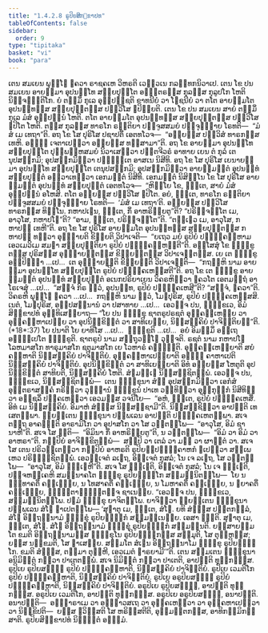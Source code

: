 ```yaml
---
title: "1.4.2.8 ຣູປິຍສິກ຺ຂາປທ"
tableOfContents: false
sidebar:
  order: 9
type: "tipitaka"
basket: "vi"
book: "para"
---
```



<DynamicBreadcrumb />

<Division number="582" book="para">

<Paragraph number="2203" book="para">
ເຕນ ສມເຍນ ພຸທ຺ໂຘ ຠຄວາ ຣາຊຄເຫ ວິຫຣຕິ ເວຬຸວເນ ກລນ຺ທກນິວາເປ. ເຕນ ໂຂ ປນ ສມເຍນ ອາຍສ຺ມາ ອຸປນນ຺ໂທ ສກ຺ຍປຸຕ຺ໂຕ ອຎ຺ຎຕຣສ຺ສ ກຸລສ຺ສ ກຸລູປໂກ ໂຫຕິ ນິຈ຺ຈຠຕ຺ຕິໂກ. ຍໍ ຕສ຺ມິໍ ກຸເລ ອຸປ຺ປຊ຺ຊຕິ ຂາທນີຍໍ ວາ ໂຠຊນີຍໍ ວາ ຕໂຕ ອາຍສ຺ມໂຕ ອຸປນນ຺ທສ຺ສ ສກ຺ຍປຸຕ຺ຕສ຺ສ ປຏິວິໂສ ຐປິຍ຺ຍຕິ. ເຕນ ໂຂ ປນ ສມເຍນ ສາຍໍ ຕສ຺ມິໍ ກຸເລ ມໍສໍ ອຸປ຺ປນ຺ນໍ ໂຫຕິ. ຕໂຕ ອາຍສ຺ມໂຕ ອຸປນນ຺ທສ຺ສ ສກ຺ຍປຸຕ຺ຕສ຺ສ ປຏິວິໂສ ຐປິໂຕ ໂຫຕິ. ຕສ຺ສ ກຸລສ຺ສ ທາຣໂກ ຣຕ຺ຕິຍາ ປຈ຺ຈູສສມຍໍ ປຈ຺ຈຸຏ຺ຐາຍ ໂຣທຕິ—  “ມໍສໍ ເມ ເທຖາ”ຕິ. ອຖ ໂຂ ໂສ ປຸຣິໂສ ປຊາປຕິໍ ເອຕທໂວຈ—  “ອຍ຺ຍສ຺ສ ປຏິວິສໍ ທາຣກສ຺ສ ເທຫິ. ອຎ຺ຎໍ ເຈຕາເປຕ຺ວາ ອຍ຺ຍສ຺ສ ທສ຺ສາມາ”ຕິ.
</Paragraph>

<Paragraph number="2204" book="para">
ອຖ ໂຂ ອາຍສ຺ມາ ອຸປນນ຺ໂທ ສກ຺ຍປຸຕ຺ໂຕ ປຸພ຺ພຓ຺ຫສມຍໍ ນິວາເສຕ຺ວາ ປຕ຺ຕຈີວຣໍ ອາທາຍ ເຍນ ຕໍ ກຸລໍ ເຕນຸປສງ຺ກມິ; ອຸປສງ຺ກມິຕ຺ວາ ປຎ຺ຎຕ຺ເຕ ອາສເນ ນິສີທິ. ອຖ ໂຂ ໂສ ປຸຣິໂສ ເຍນາຍສ຺ມາ ອຸປນນ຺ໂທ ສກ຺ຍປຸຕ຺ໂຕ ເຕນຸປສງ຺ກມິ; ອຸປສງ຺ກມິຕ຺ວາ ອາຍສ຺ມນ຺ຕໍ ອຸປນນ຺ທໍ ສກ຺ຍປຸຕ຺ຕໍ ອຠິວາເທຕ຺ວາ ເອກມນ຺ຕໍ ນິສີທິ. ເອກມນ຺ຕໍ ນິສິນ຺ໂນ ໂຂ ໂສ ປຸຣິໂສ ອາຍສ຺ມນ຺ຕໍ ອຸປນນ຺ທໍ ສກ຺ຍປຸຕ຺ຕໍ ເອຕທໂວຈ—  “ຫິຍ຺ໂຍ ໂຂ, ຠນ຺ເຕ, ສາຍໍ ມໍສໍ ອຸປ຺ປນ຺ນໍ ອໂຫສິ. ຕໂຕ ອຍ຺ຍສ຺ສ ປຏິວິໂສ ຐປິໂຕ. ອຍໍ, ຠນ຺ເຕ, ທາຣໂກ ຣຕ຺ຕິຍາ ປຈ຺ຈູສສມຍໍ ປຈ຺ຈຸຏ຺ຐາຍ ໂຣທຕິ—  ‘ມໍສໍ ເມ ເທຖາ’ຕິ. ອຍ຺ຍສ຺ສ ປຏິວິໂສ ທາຣກສ຺ສ ທິນ຺ໂນ. ກຫາປເຓນ, ຠນ຺ເຕ, ກິໍ ອາຫຣິຍ຺ຍຕູ”ຕິ? “ປຣິຈ຺ຈຕ຺ໂຕ ເມ, ອາວຸໂສ, ກຫາປໂຓ”ຕິ? “ອາມ, ຠນ຺ເຕ, ປຣິຈ຺ຈຕ຺ໂຕ”ຕິ. “ຕຎ຺ເຎວ ເມ, ອາວຸໂສ, ກຫາປຓໍ ເທຫີ”ຕິ.
</Paragraph>

<Paragraph number="2205" book="para">
ອຖ ໂຂ ໂສ ປຸຣິໂສ ອາຍສ຺ມໂຕ ອຸປນນ຺ທສ຺ສ ສກ຺ຍປຸຕ຺ຕສ຺ສ ກຫາປຓໍ ທຕ຺ວາ ອຸຊ຺ຌາຍຕິ ຂິຍ຺ຍຕິ ວິປາເຈຕິ—  “ຍເຖວ ມຍໍ ຣູປິຍໍ ປຏິຄ຺ຄຓ຺ຫາມ ເອວເມວິເມ ສມຓາ ສກ຺ຍປຸຕ຺ຕິຍາ ຣູປິຍໍ ປຏິຄ຺ຄຓ຺ຫນ຺ຕີ”ຕິ. ອສ຺ໂສສຸໍ ໂຂ ຠິກ຺ຂູ ຕສ຺ສ ປຸຣິສສ຺ສ ອຸຊ຺ຌາຍນ຺ຕສ຺ສ ຂິຍ຺ຍນ຺ຕສ຺ສ ວິປາເຈນ຺ຕສ຺ສ. ເຍ ເຕ ຠິກ຺ຂູ ອປ຺ປິຈ຺ຉາ …ເປ…  ເຕ ອຸຊ຺ຌາຍນ຺ຕິ ຂິຍ຺ຍນ຺ຕິ ວິປາເຈນ຺ຕິ—  “ກຖຎ຺ຫິ ນາມ ອາຍສ຺ມາ ອຸປນນ຺ໂທ ສກ຺ຍປຸຕ຺ໂຕ ຣູປິຍໍ ປຏິຄ຺ຄເຫສ຺ສຕີ”ຕິ.
</Paragraph>

<Paragraph number="2206" book="para">
ອຖ ໂຂ ເຕ ຠິກ຺ຂູ ອາຍສ຺ມນ຺ຕໍ ອຸປນນ຺ທໍ ສກ຺ຍປຸຕ຺ຕໍ ອເນກປຣິຍາເຍນ ວິຄຣຫິຕ຺ວາ ຠຄວໂຕ ເອຕມຕ຺ຖໍ ອາໂຣເຈສຸໍ …ເປ…  “ສຈ຺ຈໍ ກິຣ ຕ຺ວໍ, ອຸປນນ຺ທ, ຣູປິຍໍ ປຏິຄ຺ຄເຫສີ”ຕິ? “ສຈ຺ຈໍ, ຠຄວາ”ຕິ. ວິຄຣຫິ ພຸທ຺ໂຘ ຠຄວາ …ເປ…  ກຖຎ຺ຫິ ນາມ ຕ຺ວໍ, ໂມຆປຸຣິສ, ຣູປິຍໍ ປຏິຄ຺ຄເຫສ຺ສສິ. ເນຕໍ, ໂມຆປຸຣິສ, ອປ຺ປສນ຺ນານໍ ວາ ປສາທາຍ …ເປ…  ເອວຎ຺ຈ ປນ, ຠິກ຺ຂເວ, ອິມໍ ສິກ຺ຂາປທໍ ອຸທ຺ທິເສຍ຺ຍາຖ—
</Paragraph>

</Division>
<Division number="583" book="para">

<Paragraph number="2207" book="para">
<Emphasis>“ໂຍ ປນ ຠິກ຺ຂຸ ຊາຕຣູປຣຊຕໍ ອຸຄ຺ຄຓ຺ເຫຍ຺ຍ ວາ ອຸຄ຺ຄຓ຺ຫາເປຍ຺ຍ ວາ ອຸປນິກ຺ຂິຕ຺ຕໍ ວາ ສາທິເຍຍ຺ຍ, ນິສ຺ສຄ຺ຄິຍໍ ປາຈິຕ຺ຕິຍນ຺”</Emphasis>ຕິ. (*18*:<Emphasis>37</Emphasis>)
</Paragraph>

</Division>
<Division number="584" book="para">

<Paragraph number="2208" book="para">
<Emphasis>ໂຍ ປນາ</Emphasis>ຕິ ໂຍ ຍາທິໂສ …ເປ…  <Emphasis>ຠິກ຺ຂູ</Emphasis>ຕິ …ເປ…  ອຍໍ ອິມສ຺ມິໍ ອຕ຺ເຖ ອຘິປ຺ເປໂຕ ຠິກ຺ຂູຕິ.
</Paragraph>

<Paragraph number="2209" book="para">
<Emphasis>ຊາຕຣູປໍ</Emphasis> ນາມ ສຕ຺ຖຸວຓ຺ໂຓ ວຸຈ຺ຈຕິ.
</Paragraph>

<Paragraph number="2210" book="para">
<Emphasis>ຣຊຕໍ</Emphasis> ນາມ ກຫາປໂຓ ໂລຫມາສໂກ ທາຣຸມາສໂກ ຊຕຸມາສໂກ ເຍ ໂວຫາຣໍ ຄຈ຺ຉນ຺ຕິ.
</Paragraph>

<Paragraph number="2211" book="para">
<Emphasis>ອຸຄ຺ຄຓ຺ເຫຍ຺ຍາ</Emphasis>ຕິ ສຍໍ ຄຓ຺ຫາຕິ ນິສ຺ສຄ຺ຄິຍໍ ປາຈິຕ຺ຕິຍໍ.
</Paragraph>

<Paragraph number="2212" book="para">
<Emphasis>ອຸຄ຺ຄຓ຺ຫາເປຍ຺ຍາ</Emphasis>ຕິ ອຎ຺ຎໍ ຄາຫາເປຕິ ນິສ຺ສຄ຺ຄິຍໍ ປາຈິຕ຺ຕິຍໍ.
</Paragraph>

<Paragraph number="2213" book="para">
<Emphasis>ອຸປນິກ຺ຂິຕ຺ຕໍ ວາ ສາທິເຍຍ຺ຍາ</Emphasis>ຕິ ອິທໍ ອຍ຺ຍສ຺ສ ໂຫຕູຕິ ອຸປນິກ຺ຂິຕ຺ຕໍ ສາທິຍຕິ, ນິສ຺ສຄ຺ຄິຍໍ ໂຫຕິ. ສໍຆມຊ຺ເຌ ນິສ຺ສຊ຺ຊິຕພ຺ພໍ. ເອວຎ຺ຈ ປນ, ຠິກ຺ຂເວ, ນິສ຺ສຊ຺ຊິຕພ຺ພໍ—  ເຕນ ຠິກ຺ຂຸນາ ສໍຆໍ ອຸປສງ຺ກມິຕ຺ວາ ເອກໍສໍ ອຸຕ຺ຕຣາສງ຺ຄໍ ກຣິຕ຺ວາ ວຸຑ຺ຒານໍ ຠິກ຺ຂູນໍ ປາເທ ວນ຺ທິຕ຺ວາ ອຸກ຺ກຸຏິກໍ ນິສີທິຕ຺ວາ ອຎ຺ຊລິໍ ປຄ຺ຄເຫຕ຺ວາ ເອວມສ຺ສ ວຈນີໂຍ—  “ອຫໍ, ຠນ຺ເຕ, ຣູປິຍໍ ປຏິຄ຺ຄເຫສິໍ. ອິທໍ ເມ ນິສ຺ສຄ຺ຄິຍໍ. ອິມາຫໍ ສໍຆສ຺ສ ນິສ຺ສຊ຺ຊາມີ”ຕິ. ນິສ຺ສຊ຺ຊິຕ຺ວາ ອາປຕ຺ຕິ ເທເສຕພ຺ພາ. ພ຺ຍຕ຺ເຕນ ຠິກ຺ຂຸນາ ປຏິພເລນ ອາປຕ຺ຕິ ປຏິຄ຺ຄເຫຕພ຺ພາ. ສເຈ ຕຕ຺ຖ ອາຄຈ຺ຉຕິ ອາຣາມິໂກ ວາ ອຸປາສໂກ ວາ ໂສ ວຕ຺ຕພ຺ໂພ—  “ອາວຸໂສ, ອິມໍ ຊານາຫີ”ຕິ. ສເຈ ໂສ ຠຓຕິ—  “ອິມິນາ ກິໍ ອາຫຣິຍ຺ຍຕູ”ຕິ, ນ ວຕ຺ຕພ຺ໂພ—  “ອິມໍ ວາ ອິມໍ ວາ ອາຫຣາ”ຕິ. ກປ຺ປິຍໍ ອາຈິກ຺ຂິຕພ຺ພໍ—  ສປ຺ປິ ວາ ເຕລໍ ວາ ມຘຸ ວາ ຜາຓິຕໍ ວາ. ສເຈ ໂສ ເຕນ ປຣິວຕ຺ເຕຕ຺ວາ ກປ຺ປິຍໍ ອາຫຣຕິ ຣູປິຍປ຺ປຏິຄ຺ຄາຫກໍ ຐເປຕ຺ວາ ສພ຺ເພເຫວ ປຣິຠຸຎ຺ຊິຕພ຺ພໍ. ເອວຎ຺ເຈຕໍ ລເຠຖ, ອິຈ຺ເຈຕໍ ກຸສລໍ; ໂນ ເຈ ລເຠຖ, ໂສ ວຕ຺ຕພ຺ໂພ—  “ອາວຸໂສ, ອິມໍ ຉຑ຺ເຑຫີ”ຕິ. ສເຈ ໂສ ຉຑ຺ເຑຕິ, ອິຈ຺ເຈຕໍ ກຸສລໍ; ໂນ ເຈ ຉຑ຺ເຑຕິ, ປຎ຺ຈຫງ຺ເຄຫິ ສມນ຺ນາຄໂຕ ຠິກ຺ຂຸ ຣູປິຍຉຑ຺ຑໂກ ສມ຺ມນ຺ນິຕພ຺ໂພ—  ໂຍ ນ ຉນ຺ທາຄຕິໍ ຄຈ຺ເຉຍ຺ຍ, ນ ໂທສາຄຕິໍ ຄຈ຺ເຉຍ຺ຍ, ນ ໂມຫາຄຕິໍ ຄຈ຺ເຉຍ຺ຍ, ນ ຠຍາຄຕິໍ ຄຈ຺ເຉຍ຺ຍ, ຉຑ຺ຑິຕາຉຑ຺ຑິຕຎ຺ຈ ຊາເນຍ຺ຍ. “ເອວຎ຺ຈ ປນ, ຠິກ຺ຂເວ, ສມ຺ມນ຺ນິຕພ຺ໂພ. ປຐມໍ ຠິກ຺ຂຸ ຍາຈິຕພ຺ໂພ. ຍາຈິຕ຺ວາ ພ຺ຍຕ຺ເຕນ ຠິກ຺ຂຸນາ ປຏິພເລນ ສໍໂຆ ຎາເປຕພ຺ໂພ—
</Paragraph>

</Division>
<Division number="585" book="para">

<Paragraph number="2214" book="para">
‘ສຸຓາຕຸ ເມ, ຠນ຺ເຕ, ສໍໂຆ. ຍທິ ສໍຆສ຺ສ ປຕ຺ຕກລ຺ລໍ, ສໍໂຆ ອິຕ຺ຖນ຺ນາມໍ ຠິກ຺ຂຸໍ ຣູປິຍຉຑ຺ຑກໍ ສມ຺ມນ຺ເນຍ຺ຍ. ເອສາ ຎຕ຺ຕິ.
</Paragraph>

<Paragraph number="2215" book="para">
ສຸຓາຕຸ ເມ, ຠນ຺ເຕ, ສໍໂຆ. ສໍໂຆ ອິຕ຺ຖນ຺ນາມໍ ຠິກ຺ຂຸໍ ຣູປິຍຉຑ຺ຑກໍ ສມ຺ມນ຺ນຕິ. ຍສ຺ສາຍສ຺ມໂຕ ຂມຕິ ອິຕ຺ຖນ຺ນາມສ຺ສ ຠິກ຺ຂຸໂນ ຣູປິຍຉຑ຺ຑກສ຺ສ ສມ຺ມຸຕິ, ໂສ ຕຸຓ຺ຫສ຺ສ; ຍສ຺ສ ນກ຺ຂມຕິ, ໂສ ຠາເສຍ຺ຍ.
</Paragraph>

<Paragraph number="2216" book="para">
ສມ຺ມໂຕ ສໍເຆນ ອິຕ຺ຖນ຺ນາໂມ ຠິກ຺ຂຸ ຣູປິຍຉຑ຺ຑໂກ. ຂມຕິ ສໍຆສ຺ສ, ຕສ຺ມາ ຕຸຓ຺ຫີ, ເອວເມຕໍ ຘາຣຍາມີ’”ຕິ.
</Paragraph>

<Paragraph number="2217" book="para">
ເຕນ ສມ຺ມເຕນ ຠິກ຺ຂຸນາ ອນິມິຕ຺ຕໍ ກຕ຺ວາ ປາເຕຕພ຺ພໍ. ສເຈ ນິມິຕ຺ຕໍ ກຕ຺ວາ ປາເຕຕິ, ອາປຕ຺ຕິ ທຸກ຺ກຏສ຺ສ.
</Paragraph>

</Division>
<Division number="586" book="para">

<Paragraph number="2218" book="para">
ຣູປິເຍ ຣູປິຍສຎ຺ຎີ ຣູປິຍໍ ປຏິຄ຺ຄຓ຺ຫາຕິ, ນິສ຺ສຄ຺ຄິຍໍ ປາຈິຕ຺ຕິຍໍ. ຣູປິເຍ ເວມຕິໂກ ຣູປິຍໍ ປຏິຄ຺ຄຓ຺ຫາຕິ, ນິສ຺ສຄ຺ຄິຍໍ ປາຈິຕ຺ຕິຍໍ. ຣູປິເຍ ອຣູປິຍສຎ຺ຎີ ຣູປິຍໍ ປຏິຄ຺ຄຓ຺ຫາຕິ, ນິສ຺ສຄ຺ຄິຍໍ ປາຈິຕ຺ຕິຍໍ.
</Paragraph>

<Paragraph number="2219" book="para">
ອຣູປິເຍ ຣູປິຍສຎ຺ຎີ, ອາປຕ຺ຕິ ທຸກ຺ກຏສ຺ສ. ອຣູປິເຍ ເວມຕິໂກ, ອາປຕ຺ຕິ ທຸກ຺ກຏສ຺ສ. ອຣູປິເຍ ອຣູປິຍສຎ຺ຎີ, ອນາປຕ຺ຕິ.
</Paragraph>

<Paragraph number="2220" book="para">
ອນາປຕ຺ຕິ—  ອຊ຺ຌາຣາເມ ວາ ອຊ຺ຌາວສເຖ ວາ ອຸຄ຺ຄເຫຕ຺ວາ ວາ ອຸຄ຺ຄຫາເປຕ຺ວາ ວາ ນິກ຺ຂິປຕິ—  ຍສ຺ສ ຠວິສ຺ສຕິ ໂສ ຫຣິສ຺ສຕີຕິ, ອຸມ຺ມຕ຺ຕກສ຺ສ, ອາທິກມ຺ມິກສ຺ສາຕິ.

</Paragraph>
</Division>

<Paragraph number="2221" type="center" book="para">
ຣູປິຍສິກ຺ຂາປທໍ ນິຏ຺ຐິຕໍ ອຏ຺ຐມໍ.
</Paragraph>